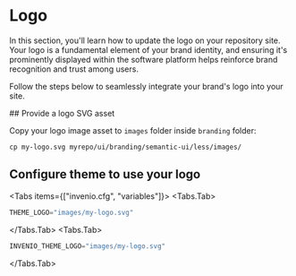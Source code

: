 
# Logo

In this section, you'll learn how to update the logo on your repository site. Your logo is a fundamental element of your brand identity, and ensuring it's prominently displayed within the software platform helps reinforce brand recognition and trust among users.

Follow the steps below to seamlessly integrate your brand's logo into your site.

<Steps>
## Provide a logo SVG asset

Copy your logo image asset to `images` folder inside `branding` folder:

```shell copy
cp my-logo.svg myrepo/ui/branding/semantic-ui/less/images/
```

## Configure theme to use your logo


<Tabs items={["invenio.cfg", "variables"]}>
  <Tabs.Tab>
```python copy
THEME_LOGO="images/my-logo.svg"
```
  </Tabs.Tab>
   <Tabs.Tab>
```python copy
INVENIO_THEME_LOGO="images/my-logo.svg"
```
  </Tabs.Tab>
</Tabs>
</Steps>